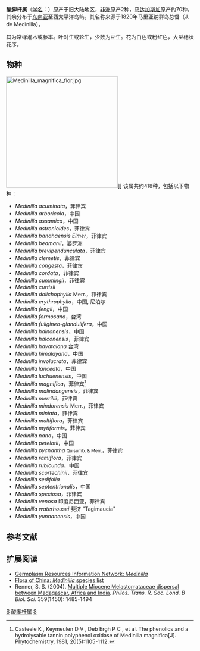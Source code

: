 {{Automatic taxobox
| taxon = Medinilla
| authority = Gaudich., 1826
| image =Starr_020913-0003_Medinilla_cumingii.jpg
| image_caption = ''[[Medinilla_cumingii|Medinilla cumingii]]''
| subdivision_ranks = [[种|种]]
| subdivision = 见正文
}}

'''酸脚杆属'''（[[学名|学名]]：{{lang|la|''Medinilla''}}）原产于旧大陆地区，[[非洲|非洲]]原产2种，[[马达加斯加|马达加斯加]]原产约70种，其余分布于[[东南亚|东南亚]]至西太平洋岛屿。其名称来源于1820年马里亚纳群岛总督（J. de Medinilla）。

其为常绿灌木或藤本。叶对生或轮生，少数为互生。花为白色或粉红色，大型穗状花序。

== 物种 ==
[[Image:Medinilla_magnifica_flor.jpg|300px]]{{small|（''Medinilla magnifica''）}}]]
该属共约418种，包括以下物种：
*''Medinilla acuminata''，菲律宾
*''Medinilla arboricola''，中国
*''Medinilla assamica''，中国
*''Medinilla astronioides''，菲律宾
*''Medinilla banahaensis Elmer''，菲律宾
*''Medinilla beamanii''，婆罗洲
*''Medinilla brevipendunculata''，菲律宾
*''Medinilla clemetis''，菲律宾
*''Medinilla congesta''，菲律宾
*''Medinilla cordata''，菲律宾
*''Medinilla cummingii''，菲律宾
*''Medinilla curtisii''
*''Medinilla dolichophylla'' Merr.，菲律宾
*''Medinilla erythrophylla''，中国, 尼泊尔
*''Medinilla fengii''，中国
*''Medinilla formosana''，台湾
*''Medinilla fuligineo-glandulifera''，中国
*''Medinilla hainanensis''，中国
*''Medinilla halconensis''，菲律宾
*''Medinilla hayataiana'' 台湾
*''Medinilla himalayana''，中国
*''Medinilla involucrata''，菲律宾
*''Medinilla lanceata''，中国
*''Medinilla luchuenensis''，中国
*''Medinilla magnifica''，菲律宾<ref>Casteele K ,  Keymeulen D V ,   Deb Ergh P C , et al. The phenolics and a hydrolysable tannin polyphenol oxidase of Medinilla magnifica[J]. Phytochemistry, 1981, 20(5):1105-1112.</ref>
*''Medinilla malindangensis''，菲律宾
*''Medinilla merrillii''，菲律宾
*''Medinilla mindorensis'' Merr.，菲律宾
*''Medinilla miniata''，菲律宾
*''Medinilla multiflora''，菲律宾
*''Medinilla mytiformis''，菲律宾
*''Medinilla nana''，中国
*''Medinilla petelotii''，中国
*''Medinilla pycnantha'' <small>Quisumb. & Merr.</small>，菲律宾
*''Medinilla ramiflora''，菲律宾
*''Medinilla rubicunda''，中国
*''Medinilla scortechinii''，菲律宾
*''Medinilla sedifolia''
*''Medinilla septentrionalis''，中国
*''Medinilla speciosa''，菲律宾
*''Medinilla venosa'' 印度尼西亚，菲律宾
*''Medinilla waterhousei'' 斐济 "Tagimaucia"
*''Medinilla yunnanensis''，中国

==参考文献==
{{reflist}}

== 扩展阅读 ==
{{refbegin}}
*[https://web.archive.org/web/20001118015100/http://www.ars-grin.gov/cgi-bin/npgs/html/splist.pl?7367 Germplasm Resources Information Network: ''Medinilla'']
*[http://www.efloras.org/browse.aspx?flora_id=3&start_taxon_id=119951 Flora of China: ''Medinilla'' species list]
*Renner, S. S. (2004). [http://www.umsl.edu/~biosrenn/RennerProcRoySoc2004.pdf Multiple Miocene Melastomataceae dispersal between Madagascar, Africa and India]. ''Philos. Trans. R. Soc. Lond. B Biol. Sci.'' 359(1450): 1485-1494
{{refend}}

{{taxonbar}}
[[Category:野牡丹科|S]]
[[Category:酸脚杆属|]]
[[Category:_1826年描述的分类群|S]]
